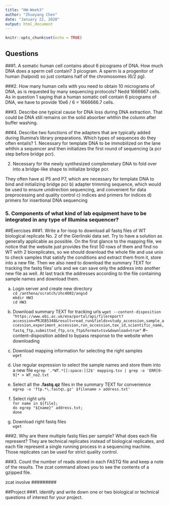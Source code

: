 ```yaml
---
title: "HW-Week3"
author: "Zhuoyang Chen"
date: "January 22, 2020"
output: html_document
---
```


```r
knitr::opts_chunk$set(echo = TRUE)
```

## Questions
###1. A somatic human cell contains about 6 picograms of DNA. How much DNA does a sperm cell contain?
3 picogram. A sperm is a progenitor of human (halpoid) so just contains half of the chromosomes (6/2 pg).

###2. How many human cells with you need to obtain 10 micrograms of DNA, as is requested by many sequencing protocols?
Nedd 1666667 cells. As in question 1 saying that a human somatic cell contain 6 picograms of DNA, we have to provide 10e6 / 6 = 1666666.7 cells.

###3. Describe one typical cause for DNA loss during DNA extraction.
That could be DNA still remains on the solid absorber whthin the column after buffer washing.

###4. Describe two functions of the adapters that are typically added during Illumina's library preparations. Which types of sequences do they often entails?
1. Necessary for template DNA to be immobilized on the lane whthin a sequencer and then initializes the first round of sequencing (a pcr step before bridge pcr).

2. Necessary for the newly synthesized complemetary DNA to fold over into a bridge-like shape to initialize bridge pcr.

They often have 
a) P5 and P7, which are necessary for template DNA to bind and initializing bridge pcr
b) adapter trimming sequence, which would be used to ensure unidirection sequencing, and convenient for data preprocessing and quality control
c) indices and primers for indices
d) primers for insertional DNA sequencing

### 5. Components of what kind of lab equipment have to be integrated in any type of Illumina sequencer?

##Exercises
###1. Write a for-loop to download all fastq files of WT biological replicate No. 2 of the Gierlinski data set. Try to have a solution as generally applicable as possible.
On the first glance to the mapping file, we notice that the website just provides the first 50 rows of them and find no WT with 2 bioreplicates, so we should download the whole file and use unix to check samples that satisfy the conditions and extract them from it, store into a new file. Then we also need to download the summary TEXT for tracking the fastq files' urls and we can save only the address into another new file as well. At last track the addresses according to the file containing sample names and download them.

a. Login server and create new directory  
`cd /anthena/scratch/zhc4002/angsd`  
`mkdir HW3`  
`cd HW3`  

b. Download summary TEXT for tracking urls
`wget --content-disposition "https://www.ebi.ac.uk/ena/portal/api/filereport?accession=PRJEB5348&result=read_run&fields=study_accession,sample_accession,experiment_accession,run_accession,tax_id,scientific_name,fastq_ftp,submitted_ftp,sra_ftp&format=tsv&download=true"` #--content-disposition added to bypass response to the website when downloading

c. Download mapping information for selecting the right samples  
`wget`  

d. Use regular expression to select the sample names and store them into a new file
`egrep '.*WT.*[[:space:]]2$' mapping.tsv | grep -o 'ERR[0-9]* > WT_no2.txt`  

e. Select all the **.fastq.qz** files in the summary TEXT for convenience  
`egrep -o 'ftp.*\.fastq\.gz' $filename > address.txt'`  

f. Select right urls  
`for name in ${file};`  
`do egrep "${name}" address.txt;`  
`done`  

g. Download right fastq files  
`wget`  

###2. Why are there multiple fastq files per sample? What does each file represent?
They are technical replicates instead of biological replicates, and each file represent a single running process in a sequencing machine. Those replicates can be used for strict quality control.


###3. Count the number of reads stored in each FASTQ file and keep a note of the results. The zcat command allows you to see the contents of a gzipped file.

#########
zcat involve
#########

##Project
###1. Identify and write down one or two biological or technical questions of interest for your project.


